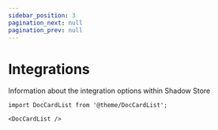 ```yaml
---
sidebar_position: 3
pagination_next: null
pagination_prev: null
---
```


# Integrations

Information about the integration options within Shadow Store

```mdx-code-block
import DocCardList from '@theme/DocCardList';

<DocCardList />
```
